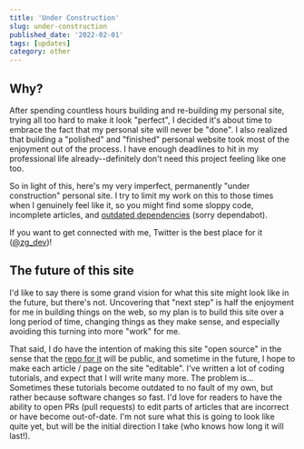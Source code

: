 ```yaml
---
title: 'Under Construction'
slug: under-construction
published_date: '2022-02-01'
tags: [updates]
category: other
---
```


## Why?

After spending countless hours building and re-building my personal site, trying all too hard to make it look "perfect", I decided it's about time to embrace the fact that my personal site will never be "done". I also realized that building a "polished" and "finished" personal website took most of the enjoyment out of the process. I have enough deadlines to hit in my professional life already--definitely don't need this project feeling like one too.

So in light of this, here's my very imperfect, permanently "under construction" personal site. I try to limit my work on this to those times when I genuinely feel like it, so you might find some sloppy code, incomplete articles, and [outdated dependencies](https://github.com/zachgoll/zachghttps://github.com/zachgoll/zachgoll-sitesoll-sites) (sorry dependabot).

If you want to get connected with me, Twitter is the best place for it ([@zg_dev](https://twitter.com/zg_dev))!

## The future of this site

I'd like to say there is some grand vision for what this site might look like in the future, but there's not. Uncovering that "next step" is half the enjoyment for me in building things on the web, so my plan is to build this site over a long period of time, changing things as they make sense, and especially avoiding this turning into more "work" for me.

That said, I do have the intention of making this site "open source" in the sense that the [repo for it](https://github.com/zachgoll/zachgoll-sites) will be public, and sometime in the future, I hope to make each article / page on the site "editable". I've written a lot of coding tutorials, and expect that I will write many more. The problem is... Sometimes these tutorials become outdated to no fault of my own, but rather because software changes so fast. I'd love for readers to have the ability to open PRs (pull requests) to edit parts of articles that are incorrect or have become out-of-date. I'm not sure what this is going to look like quite yet, but will be the initial direction I take (who knows how long it will last!).
